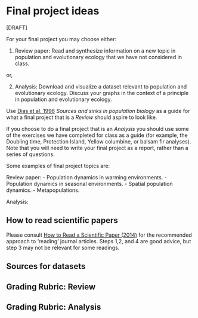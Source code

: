 # Final project ideas

[DRAFT]

For your final project you may choose either:

1. Review paper: Read and synthesize information on a new topic in population and evolutionary ecology that we have not considered in class.

or,

2. Analysis: Download and visualize a dataset relevant to population and evolutionary ecology. Discuss your graphs in the context of a principle in population and evolutionary ecology.

Use [Dias et al. 1996](https://www-sciencedirect-com.qe2a-proxy.mun.ca/science/article/pii/0169534796100379?via%3Dihub) _Sources and sinks in population biology_ as a guide for what a final project that is a _Review_ should aspire to look like. 

If you choose to do a final project that is an _Analysis_ you should use some of the exercises we have completed for class as a guide (for example, the Doubling time, Protection Island, Yellow columbine, or balsam fir analyses). Note that you will need to write your final project as a report, rather than a series of questions.

Some examples of final project topics are:

Review paper:
- Population dynamics in warming environments.
- Population dynamics in seasonal environments.
- Spatial population dynamics.
- Metapopulations.

Analysis:

## How to read scientific papers
Please consult [How to Read a Scientific Paper (2014)](https://www.research4life.org/blog/how-to-read-a-scientific-paper/) for the recommended approach to ‘reading’ journal articles. Steps 1,2, and 4 are good advice, but step 3 may not be relevant for some readings.

## Sources for datasets

## Grading Rubric: Review

## Grading Rubric: Analysis
